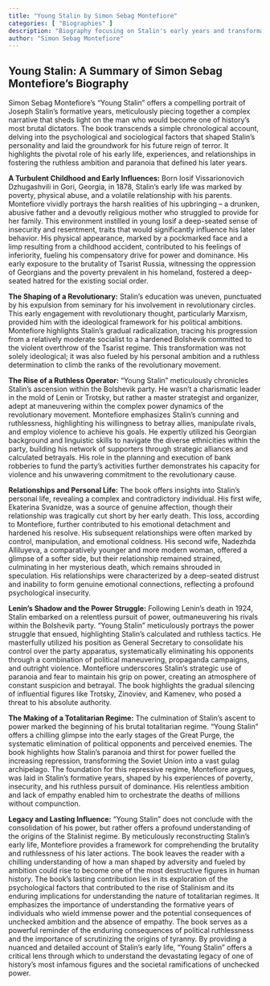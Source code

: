 ```yaml
---
title: "Young Stalin by Simon Sebag Montefiore"
categories: [ "Biographies" ]
description: "Biography focusing on Stalin's early years and transformation into a revolutionary"
author: "Simon Sebag Montefiore"
---
```

## Young Stalin: A Summary of Simon Sebag Montefiore's Biography

Simon Sebag Montefiore's "Young Stalin" offers a compelling portrait of Joseph Stalin's formative years, meticulously piecing together a complex narrative that sheds light on the man who would become one of history's most brutal dictators.  The book transcends a simple chronological account, delving into the psychological and sociological factors that shaped Stalin's personality and laid the groundwork for his future reign of terror.  It highlights the pivotal role of his early life, experiences, and relationships in fostering the ruthless ambition and paranoia that defined his later years.

**A Turbulent Childhood and Early Influences:** Born Iosif Vissarionovich Dzhugashvili in Gori, Georgia, in 1878, Stalin's early life was marked by poverty, physical abuse, and a volatile relationship with his parents.  Montefiore vividly portrays the harsh realities of his upbringing – a drunken, abusive father and a devoutly religious mother who struggled to provide for her family. This environment instilled in young Iosif a deep-seated sense of insecurity and resentment, traits that would significantly influence his later behavior. His physical appearance, marked by a pockmarked face and a limp resulting from a childhood accident, contributed to his feelings of inferiority, fueling his compensatory drive for power and dominance.  His early exposure to the brutality of Tsarist Russia, witnessing the oppression of Georgians and the poverty prevalent in his homeland, fostered a deep-seated hatred for the existing social order.

**The Shaping of a Revolutionary:**  Stalin's education was uneven, punctuated by his expulsion from seminary for his involvement in revolutionary circles. This early engagement with revolutionary thought, particularly Marxism, provided him with the ideological framework for his political ambitions.  Montefiore highlights Stalin's gradual radicalization, tracing his progression from a relatively moderate socialist to a hardened Bolshevik committed to the violent overthrow of the Tsarist regime.  This transformation was not solely ideological; it was also fueled by his personal ambition and a ruthless determination to climb the ranks of the revolutionary movement.

**The Rise of a Ruthless Operator:**  "Young Stalin" meticulously chronicles Stalin's ascension within the Bolshevik party.  He wasn't a charismatic leader in the mold of Lenin or Trotsky, but rather a master strategist and organizer, adept at maneuvering within the complex power dynamics of the revolutionary movement.  Montefiore emphasizes Stalin's cunning and ruthlessness, highlighting his willingness to betray allies, manipulate rivals, and employ violence to achieve his goals.  He expertly utilized his Georgian background and linguistic skills to navigate the diverse ethnicities within the party, building his network of supporters through strategic alliances and calculated betrayals. His role in the planning and execution of bank robberies to fund the party's activities further demonstrates his capacity for violence and his unwavering commitment to the revolutionary cause.


**Relationships and Personal Life:**  The book offers insights into Stalin's personal life, revealing a complex and contradictory individual. His first wife, Ekaterina Svanidze, was a source of genuine affection, though their relationship was tragically cut short by her early death. This loss, according to Montefiore, further contributed to his emotional detachment and hardened his resolve. His subsequent relationships were often marked by control, manipulation, and emotional coldness.  His second wife, Nadezhda Alliluyeva, a comparatively younger and more modern woman, offered a glimpse of a softer side, but their relationship remained strained, culminating in her mysterious death, which remains shrouded in speculation. His relationships were characterized by a deep-seated distrust and inability to form genuine emotional connections, reflecting a profound psychological insecurity.

**Lenin's Shadow and the Power Struggle:**  Following Lenin's death in 1924, Stalin embarked on a relentless pursuit of power, outmaneuvering his rivals within the Bolshevik party. "Young Stalin" meticulously portrays the power struggle that ensued, highlighting Stalin's calculated and ruthless tactics.  He masterfully utilized his position as General Secretary to consolidate his control over the party apparatus, systematically eliminating his opponents through a combination of political maneuvering, propaganda campaigns, and outright violence.  Montefiore underscores Stalin's strategic use of paranoia and fear to maintain his grip on power, creating an atmosphere of constant suspicion and betrayal.  The book highlights the gradual silencing of influential figures like Trotsky, Zinoviev, and Kamenev, who posed a threat to his absolute authority.


**The Making of a Totalitarian Regime:**  The culmination of Stalin's ascent to power marked the beginning of his brutal totalitarian regime. "Young Stalin" offers a chilling glimpse into the early stages of the Great Purge, the systematic elimination of political opponents and perceived enemies.  The book highlights how Stalin's paranoia and thirst for power fuelled the increasing repression, transforming the Soviet Union into a vast gulag archipelago.  The foundation for this repressive regime, Montefiore argues, was laid in Stalin's formative years, shaped by his experiences of poverty, insecurity, and his ruthless pursuit of dominance.  His relentless ambition and lack of empathy enabled him to orchestrate the deaths of millions without compunction.

**Legacy and Lasting Influence:**  "Young Stalin" does not conclude with the consolidation of his power, but rather offers a profound understanding of the origins of the Stalinist regime.  By meticulously reconstructing Stalin's early life, Montefiore provides a framework for comprehending the brutality and ruthlessness of his later actions. The book leaves the reader with a chilling understanding of how a man shaped by adversity and fueled by ambition could rise to become one of the most destructive figures in human history.  The book's lasting contribution lies in its exploration of the psychological factors that contributed to the rise of Stalinism and its enduring implications for understanding the nature of totalitarian regimes.  It emphasizes the importance of understanding the formative years of individuals who wield immense power and the potential consequences of unchecked ambition and the absence of empathy.  The book serves as a powerful reminder of the enduring consequences of political ruthlessness and the importance of scrutinizing the origins of tyranny.  By providing a nuanced and detailed account of Stalin's early life, "Young Stalin" offers a critical lens through which to understand the devastating legacy of one of history's most infamous figures and the societal ramifications of unchecked power.


